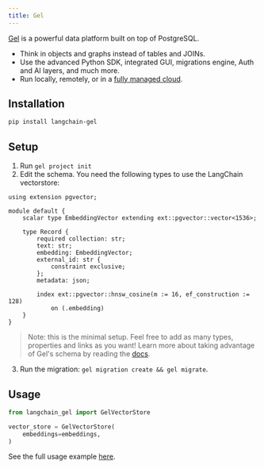 ```yaml
---
title: Gel
---
```


[Gel](https://www.geldata.com/) is a powerful data platform built on top of PostgreSQL.

- Think in objects and graphs instead of tables and JOINs.
- Use the advanced Python SDK, integrated GUI, migrations engine, Auth and AI layers, and much more.
- Run locally, remotely, or in a [fully managed cloud](https://www.geldata.com/cloud).

## Installation

```bash
pip install langchain-gel
```

## Setup

1. Run `gel project init`
2. Edit the schema. You need the following types to use the LangChain vectorstore:

```gel
using extension pgvector;

module default {
    scalar type EmbeddingVector extending ext::pgvector::vector<1536>;

    type Record {
        required collection: str;
        text: str;
        embedding: EmbeddingVector;
        external_id: str {
            constraint exclusive;
        };
        metadata: json;

        index ext::pgvector::hnsw_cosine(m := 16, ef_construction := 128)
            on (.embedding)
    }
}
```

> Note: this is the minimal setup. Feel free to add as many types, properties and links as you want!
> Learn more about taking advantage of Gel's schema by reading the [docs](https://docs.geldata.com/learn/schema).

3. Run the migration: `gel migration create && gel migrate`.

## Usage

```python
from langchain_gel import GelVectorStore

vector_store = GelVectorStore(
    embeddings=embeddings,
)
```

See the full usage example [here](/oss/integrations/vectorstores/gel).
